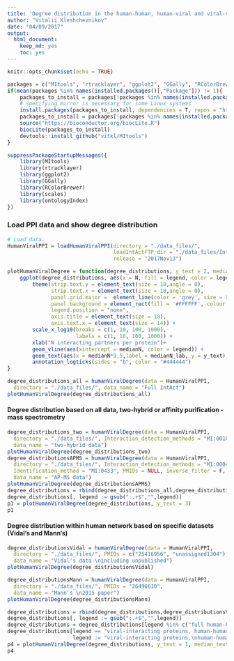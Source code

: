 ```yaml
---
title: 'Degree distribution in the human-human, human-viral and viral-viral network'
author: "Vitalii Kleshchevnikov"
date: "04/09/2017"
output: 
  html_document: 
    keep_md: yes
    toc: yes
---
```


```r
knitr::opts_chunk$set(echo = TRUE)

packages = c("MItools", "rtracklayer", "ggplot2", "GGally", "RColorBrewer", "R.utils", "ontologyIndex")
if(mean(packages %in% names(installed.packages()[,"Package"])) != 1){
    packages_to_install = packages[!packages %in% names(installed.packages()[,"Package"])]
    # specifying mirror is necessary for some Linux systems
    install.packages(packages_to_install, dependencies = T, repos = "http://mirrors.ebi.ac.uk/CRAN/")
    packages_to_install = packages[!packages %in% names(installed.packages()[,"Package"])]
    source("https://bioconductor.org/biocLite.R")
    biocLite(packages_to_install)
    devtools::install_github("vitkl/MItools")
}

suppressPackageStartupMessages({
    library(MItools)
    library(rtracklayer)
    library(ggplot2)
    library(GGally)
    library(RColorBrewer)
    library(scales)
    library(ontologyIndex)
})
```

### Load PPI data and show degree distribution

```r
# Load data.
HumanViralPPI = loadHumanViralPPI(directory = "./data_files/",
                                  loadIntActFTP_dir = "./data_files/IntActRelease_2017Nov13/",
                                  release = "2017Nov13")

plotHumanViralDegree = function(degree_distributions, y_text = 2, median_text_size = 5.5){
    ggplot(degree_distributions, aes(x = N, fill = legend, color = legend)) + geom_density() + facet_grid(legend ~ data_name) + theme_light() +
        theme(strip.text.y = element_text(size = 18,angle = 0),
              strip.text.x = element_text(size = 18,angle = 0),
              panel.grid.major =  element_line(color = 'grey', size = 0.2, linetype = 'solid'),
              panel.background = element_rect(fill = '#FFFFFF', colour = 'grey'),
              legend.position = "none",
              axis.title = element_text(size = 18),
              axis.text.x = element_text(size = 14)) +
        scale_x_log10(breaks = c(1, 10, 100, 1000),
                      labels = c(1, 10, 100, 1000)) +
        xlab("N interacting partners per protein")+
        geom_vline(aes(xintercept = medianN, color = legend)) + 
        geom_text(aes(x = medianN*9.5,label = medianN_lab, y = y_text), color = "black", size = median_text_size)+
        annotation_logticks(sides = "b", color = "#444444")
}

degree_distributions_all = humanViralDegree(data = HumanViralPPI,
  directory = "./data_files/", data_name = "Full IntAct")
plotHumanViralDegree(degree_distributions_all)
```

#### Degree distribution based on all data, two-hybrid or affinity purification - mass spectrometry

```r
degree_distributions_two = humanViralDegree(data = HumanViralPPI,
  directory = "./data_files/", Interaction_detection_methods = "MI:0018",
  data_name = "two-hybrid data")
plotHumanViralDegree(degree_distributions_two)
degree_distributionsAPMS = humanViralDegree(data = HumanViralPPI,
  directory = "./data_files/", Interaction_detection_methods = "MI:0004",
  Identification_method = "MI:0433", PMIDs = NULL, inverse_filter = F,
  data_name = "AP-MS data")
plotHumanViralDegree(degree_distributionsAPMS)
degree_distributions = rbind(degree_distributions_all,degree_distributions_two,degree_distributionsAPMS)
degree_distributions[, legend := gsub(":.+$","",legend)]
p1 = plotHumanViralDegree(degree_distributions, y_text = 3)
p1
```

#### Degree distribution within human network based on specific datasets (Vidal's and Mann's)

```r
degree_distributionsVidal = humanViralDegree(data = HumanViralPPI,
  directory = "./data_files/", PMIDs = c("25416956", "unassigned1304"),
  data_name = "Vidal's data \nincluding unpublished")
plotHumanViralDegree(degree_distributionsVidal)

degree_distributionsMann = humanViralDegree(data = HumanViralPPI,
  directory = "./data_files/", PMIDs = "26496610",
  data_name = "Mann's \n2015 paper")
plotHumanViralDegree(degree_distributionsMann)
```

```r
degree_distributions = rbind(degree_distributions,degree_distributionsVidal,degree_distributionsMann)
degree_distributions[, legend := gsub(":.+$","",legend)]
degree_distributions = degree_distributions[legend %in% c("full human-human", "viral-interacting proteins, human-human"),]
degree_distributions[legend == "viral-interacting proteins, human-human",
                     legend := "viral-interacting proteins,\nhuman-human"]
p4 = plotHumanViralDegree(degree_distributions, y_text = 1, median_text_size = 7)
p4
```